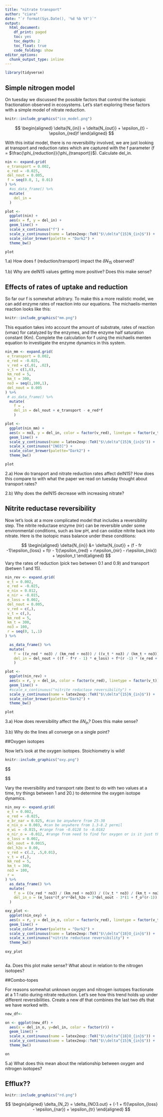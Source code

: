 ```yaml
---
title: "nitrate transport"
author: "ciara"
date: "`r format(Sys.Date(), '%d %b %Y')`"
output:
  html_document: 
    df_print: paged
    toc: yes
    toc_depth: 2
    toc_float: true
    code_folding: show
editor_options:
  chunk_output_type: inline
---
```



```r
library(tidyverse)
```
## Simple nitrogen model

On tuesday we discussed the possible factors that control the isotopic fractionation observed in ecosystems. Let's start exploring these factors with a simple model of nitrate reduction. 

```r
knitr::include_graphics("iso_model.png")
```

$$
\begin{aligned}
\delta{N_{in}} = \delta{N_{out}} + \epsilon_{t} - \epsilon_{red}f
\end{aligned}
$$

With this initial model, there is no reversibility involved, we are just looking at transport and reduction rates which are captured with the f parameter (f = $\frac{\phi_{reduction}}{\phi_{transport}}$). Calculate del_in.

```r
nin <- expand.grid(
 e_transport = 0.002,
 e_red = -0.025,
 del_nout = 0.005,
 f = seq(0.0, 1, 0.01)
) %>% 
  #as_data_frame() %>% 
  mutate(
    del_in =
  )

plot <-
  ggplot(nin) +
  aes(x = f, y = del_in) +
  geom_line() +
  scale_x_continuous("f") +
  scale_y_continuous(name = latex2exp::TeX("$\\delta^{15}N_{in}$")) +
  scale_color_brewer(palette = "Dark2") +
  theme_bw()

plot
```

1.a) How does f (reduction/transport) impact the $\delta N_{15}$ observed? 


1.b) Why are delN15 values getting more positive? Does this make sense?


## Effects of rates of uptake and reduction

So far our f is somewhat arbitrary. To make this a more realistic model, we can add enzyme rates of reaction into our equations. The michaelis-menten reaction looks like this:

```r
knitr::include_graphics("mm.png")
```

This equation takes into account the amount of substrate, rates of reaction (vmax) for catalyzed by the enzymes, and the enzyme half saturation constant (Km). Complete the calculation for f using the michaelis menten equation to investigate the enzyme dynamics in this system. 

```r
nin_mm <- expand.grid(
 e_transport = 0.002,
 e_red = -0.025,
 v_red = c(.01, .02),
 v_t = c(1,6),
 km_red = 5,
 km_t = 300,
 no3 = seq(1,100,1),
 del_nout = 0.005
) %>% 
 # as_data_frame() %>% 
  mutate(
    f = ,
    del_in = del_nout + e_transport - e_red*f
    )

plot <-
  ggplot(nin_mm) +
  aes(x = no3, y = del_in, color = factor(v_red), linetype = factor(v_t)) +
  geom_line() +
  scale_y_continuous(name = latex2exp::TeX("$\\delta^{15}N_{in}$")) +
  scale_x_continuous("[NO3]") +
  scale_color_brewer(palette="Dark2") +
  theme_bw()

plot
```

2.a) How do transport and nitrate reduction rates affect delN15? How does this compare to with what the paper we read on tuesday thought about transport rates?


2.b) Why does the delN15 decrease with increasing nitrate?  


## Nitrite reductase reversibility
Now let's look at a more complicated model that includes a reversibility step. The nitrite reductase enzyme (nir) can be reversible under some environmental conditions, such as low pH, and can oxidize nitrite back into nitrate. Here is the isotopic mass balance under these conditions:

$$
\begin{aligned}
\delta{N_{in}} &= \delta{N_{out}} + (f - fr -1)\epsilon_{loss} + f(r - 1)(\epsilon_{red} + r\epsilon_{nir} - r\epsilon_{nix}) + \epsilon_t
\end{aligned}
$$
Vary the rates of reduction (pick two between 0.1 and 0.9) and transport (betwen 1 and 15).

```r

nin_rev <- expand.grid(
 e_t = 0.002,
 e_red = -0.025,
 e_nix = 0.012,
 e_nir = -0.015,
 e_loss = 0.002,
 del_nout = 0.005,
 v_red = c(,),
 v_t = c(,),
 km_red = 5,
 km_t = 300,
 no3 = 100,
 r = seq(0, 1,.1)
) %>% 

  as_data_frame() %>% 
  mutate(
    f = ((v_red * no3) / (km_red + no3)) / ((v_t * no3) / (km_t + no3)),
    del_in = del_nout + ((f - f*r - 1) * e_loss) + f*(r -1) * (e_red + (r * e_nir) - (r * e_nix)) + e_t
    )

plot <-
  ggplot(nin_rev) +
  aes(x = r, y = del_in, color = factor(v_red), linetype = factor(v_t)) +
  geom_line() +
  #scale_x_continuous("nitrite reductase reversibility") +
  scale_y_continuous(name = latex2exp::TeX("$\\delta^{15}N_{in}$")) +
  scale_color_brewer(palette="Dark2") +
  theme_bw()

plot

```

3.a) How does reversibility affect the $\delta N_{in}$? Does this make sense?


3.b) Why do the lines all converge on a single point?

 
##Oxygen isotopes

Now let's look at the oxygen isotopes. Stoichiometry is wild! 

```r
knitr::include_graphics("oxy.png")
```

$$

\begin{aligned}
\delta_{O_{in}} =\ \frac{\epsilon_{loss}(fr\delta_{H2O} + 3\delta_{O_{out}}-3(1 + f(r-1)))}{3 + fr} + 3\epsilon_{t} + f((2r-3)\epsilon_{red} + r(2(r-1)\epsilon_{nir}-2(r-1)\epsilon_{nix}+\epsilon_{wi}+2\epsilon_{br.nar}))
\end{aligned}

$$

Vary the reversibility and transport rate (best to do with two values at a time, try things between 1 and 20.) to determine the oxygen isotope dynamics. 

```r

nin_oxy <- expand.grid(
 e_t = 0.002,
 e_red = -0.025,
 e_br_nar = 0.025, #can be anywhere from 25-30
 e_nix_o = 0.003, #can be anywhere from 1.3-8.2 permil
 e_wi = -0.015, #range from -0.0128 to -0.0182
 e_nir_o = -0.012, #range from need to find for oxygen or is it just the same?
 e_loss = 0.002,
 del_oout = 0.0015, 
 del_h2o = 0.00, 
 v_red = c(.2, .5,0.01),
 v_t = c(,),
 km_red = 5,
 km_t = 300,
 no3 = 100,
 r = 
) %>% 
  as_data_frame() %>% 
  mutate(
    f_o = ((v_red * no3) / (km_red + no3)) / ((v_t * no3) / (km_t + no3)), 
    del_in_o = (e_loss*(f_o*r*del_h2o + 3*del_oout - 3*(1 + f_o*(r-1)))) / (3 + f_o*r) + 3*e_t + f_o*(2*r - 3) * e_red + r*(2*(r -1 )*e_nir_o - 2*(r - 1) * e_nix_o + e_wi + 2*e_br_nar)
  )

oxy_plot <- 
  ggplot(nin_oxy) +
  aes(x = r, y = del_in_o, color = factor(v_red), linetype = factor(v_t)) +
  geom_line() +
  scale_color_brewer(palette = "Dark2") +
  scale_y_continuous(name = latex2exp::TeX("$\\delta^{18}O_{in}$")) +
  scale_x_continuous("nitrite reductase reversibility") +
  theme_bw()
  
oxy_plot
  
```
4a. Does this plot make sense? What about in relation to the nitrogen isotopes?


##Combo-topes

For reasons somewhat unknown oxygen and nitrogen isotopes fractionate at a 1:1 ratio during nitrate reduction. Let's see how this trend holds up under different reversibilities. Create a new df that combines the last two dfs that we have worked with. 

```r
new_df<- 

on <- ggplot(new_df) +
  aes(x = del_in_o, y=del_in, color = factor(r)) +
  geom_line() +
  scale_x_continuous(name = latex2exp::TeX("$\\delta^{18}O_{in}$")) +
  scale_y_continuous(name = latex2exp::TeX("$\\delta^{15}N_{in}$")) +
  theme_bw()

on
```

5.a) What does this mean about the relationship between oxygen and nitrogen isotopes? 

## Efflux??

```r
knitr::include_graphics("rd.png")
```

$$
\begin{aligned}
\delta_{N_2} = \delta_{NO3.out} + (-1 + f)(\epsilon_{loss} - \epsilon_{nar}) + \epsilon_{tr}
\end{aligned}
$$

